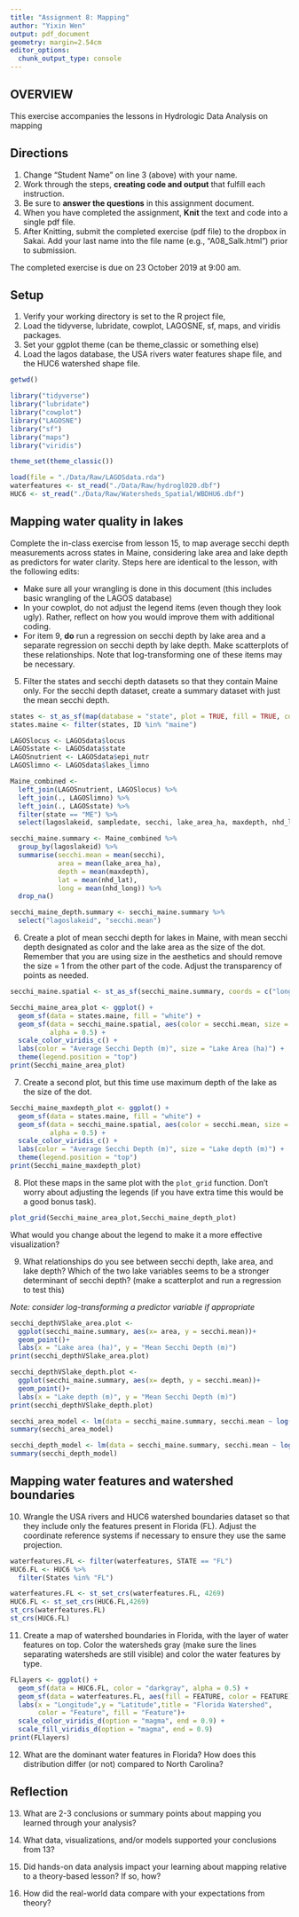 ```yaml
---
title: "Assignment 8: Mapping"
author: "Yixin Wen"
output: pdf_document
geometry: margin=2.54cm
editor_options: 
  chunk_output_type: console
---
```


## OVERVIEW

This exercise accompanies the lessons in Hydrologic Data Analysis on mapping

## Directions
1. Change "Student Name" on line 3 (above) with your name.
2. Work through the steps, **creating code and output** that fulfill each instruction.
3. Be sure to **answer the questions** in this assignment document.
4. When you have completed the assignment, **Knit** the text and code into a single pdf file.
5. After Knitting, submit the completed exercise (pdf file) to the dropbox in Sakai. Add your last name into the file name (e.g., "A08_Salk.html") prior to submission.

The completed exercise is due on 23 October 2019 at 9:00 am.

## Setup

1. Verify your working directory is set to the R project file, 
2. Load the tidyverse, lubridate, cowplot, LAGOSNE, sf, maps, and viridis packages.
3. Set your ggplot theme (can be theme_classic or something else)
4. Load the lagos database, the USA rivers water features shape file, and the HUC6 watershed shape file.

```r
getwd()

library("tidyverse")
library("lubridate")
library("cowplot")
library("LAGOSNE")
library("sf")
library("maps")
library("viridis")

theme_set(theme_classic())

load(file = "./Data/Raw/LAGOSdata.rda")
waterfeatures <- st_read("./Data/Raw/hydrogl020.dbf")
HUC6 <- st_read("./Data/Raw/Watersheds_Spatial/WBDHU6.dbf")

```

## Mapping water quality in lakes

Complete the in-class exercise from lesson 15, to map average secchi depth measurements across states in Maine, considering lake area and lake depth as predictors for water clarity. Steps here are identical to the lesson, with the following edits: 

* Make sure all your wrangling is done in this document (this includes basic wrangling of the LAGOS database)
* In your cowplot, do not adjust the legend items (even though they look ugly). Rather, reflect on how you would improve them with additional coding. 
* For item 9, **do** run a regression on secchi depth by lake area and a separate regression on secchi depth by lake depth. Make scatterplots of these relationships. Note that log-transforming one of these items may be necessary.

5. Filter the states and secchi depth datasets so that they contain Maine only. For the secchi depth dataset, create a summary dataset with just the mean secchi depth. 

```r
states <- st_as_sf(map(database = "state", plot = TRUE, fill = TRUE, col = "white"))
states.maine <- filter(states, ID %in% "maine")

LAGOSlocus <- LAGOSdata$locus
LAGOSstate <- LAGOSdata$state
LAGOSnutrient <- LAGOSdata$epi_nutr
LAGOSlimno <- LAGOSdata$lakes_limno

Maine_combined <- 
  left_join(LAGOSnutrient, LAGOSlocus) %>% 
  left_join(., LAGOSlimno) %>%
  left_join(., LAGOSstate) %>%
  filter(state == "ME") %>% 
  select(lagoslakeid, sampledate, secchi, lake_area_ha, maxdepth, nhd_lat, nhd_long, state)

secchi_maine.summary <- Maine_combined %>%
  group_by(lagoslakeid) %>%
  summarise(secchi.mean = mean(secchi),
            area = mean(lake_area_ha),
            depth = mean(maxdepth),
            lat = mean(nhd_lat), 
            long = mean(nhd_long)) %>%
  drop_na()

secchi_maine_depth.summary <- secchi_maine.summary %>%
  select("lagoslakeid", "secchi.mean")
```

6. Create a plot of mean secchi depth for lakes in Maine, with mean secchi depth designated as color and the lake area as the size of the dot. Remember that you are using size in the aesthetics and should remove the size = 1 from the other part of the code. Adjust the transparency of points as needed.

```r
secchi_maine.spatial <- st_as_sf(secchi_maine.summary, coords = c("long", "lat"), crs = 4326)

Secchi_maine_area_plot <- ggplot() +
  geom_sf(data = states.maine, fill = "white") +
  geom_sf(data = secchi_maine.spatial, aes(color = secchi.mean, size = area), 
          alpha = 0.5) +
  scale_color_viridis_c() +
  labs(color = "Average Secchi Depth (m)", size = "Lake Area (ha)") +
  theme(legend.position = "top")
print(Secchi_maine_area_plot)
```

7. Create a second plot, but this time use maximum depth of the lake as the size of the dot. 

```r
Secchi_maine_maxdepth_plot <- ggplot() +
  geom_sf(data = states.maine, fill = "white") +
  geom_sf(data = secchi_maine.spatial, aes(color = secchi.mean, size = depth), 
          alpha = 0.5) +
  scale_color_viridis_c() +
  labs(color = "Average Secchi Depth (m)", size = "Lake depth (m)") +
  theme(legend.position = "top")
print(Secchi_maine_maxdepth_plot)
```

8. Plot these maps in the same plot with the `plot_grid` function. Don't worry about adjusting the legends (if you have extra time this would be a good bonus task).

```r
plot_grid(Secchi_maine_area_plot,Secchi_maine_depth_plot)
```

What would you change about the legend to make it a more effective visualization? 

> 

9. What relationships do you see between secchi depth, lake area, and lake depth? Which of the two lake variables seems to be a stronger determinant of secchi depth? (make a scatterplot and run a regression to test this)

*Note: consider log-transforming a predictor variable if appropriate*

```r
secchi_depthVSlake_area.plot <-
  ggplot(secchi_maine.summary, aes(x= area, y = secchi.mean))+
  geom_point()+
  labs(x = "Lake area (ha)", y = "Mean Secchi Depth (m)")
print(secchi_depthVSlake_area.plot)

secchi_depthVSlake_depth.plot <-
  ggplot(secchi_maine.summary, aes(x= depth, y = secchi.mean))+
  geom_point()+
  labs(x = "Lake depth (m)", y = "Mean Secchi Depth (m)")
print(secchi_depthVSlake_depth.plot)

secchi_area_model <- lm(data = secchi_maine.summary, secchi.mean ~ log(area))
summary(secchi_area_model)

secchi_depth_model <- lm(data = secchi_maine.summary, secchi.mean ~ log(depth))
summary(secchi_depth_model)
```

> 

## Mapping water features and watershed boundaries

10. Wrangle the USA rivers and HUC6 watershed boundaries dataset so that they include only the features present in Florida (FL). Adjust the coordinate reference systems if necessary to ensure they use the same projection. 

```r
waterfeatures.FL <- filter(waterfeatures, STATE == "FL")
HUC6.FL <- HUC6 %>%
  filter(States %in% "FL")

waterfeatures.FL <- st_set_crs(waterfeatures.FL, 4269)
HUC6.FL <- st_set_crs(HUC6.FL,4269)
st_crs(waterfeatures.FL)
st_crs(HUC6.FL)
```

11. Create a map of watershed boundaries in Florida, with the layer of water features on top. Color the watersheds gray (make sure the lines separating watersheds are still visible) and color the water features by type. 

```r
FLlayers <- ggplot() +
  geom_sf(data = HUC6.FL, color = "darkgray", alpha = 0.5) +
  geom_sf(data = waterfeatures.FL, aes(fill = FEATURE, color = FEATURE)) +
  labs(x = "Longitude",y = "Latitude",title = "Florida Watershed", 
       color = "Feature", fill = "Feature")+
  scale_color_viridis_d(option = "magma", end = 0.9) +
  scale_fill_viridis_d(option = "magma", end = 0.9)
print(FLlayers)
```

12. What are the dominant water features in Florida? How does this distribution differ (or not) compared to North Carolina?

> 

## Reflection
13. What are 2-3 conclusions or summary points about mapping you learned through your analysis?

>

14. What data, visualizations, and/or models supported your conclusions from 13?

> 

15. Did hands-on data analysis impact your learning about mapping relative to a theory-based lesson? If so, how?

>

16.	How did the real-world data compare with your expectations from theory?

>
